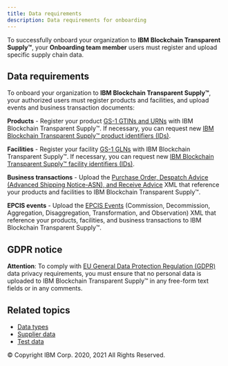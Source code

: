 ```yaml
---
title: Data requirements
description: Data requirements for onboarding
---
```


<PageDescription>

To successfully onboard your organization to **IBM Blockchain Transparent Supply™**, your
**Onboarding team member** users must register and upload specific supply
chain data.

</PageDescription>


## Data requirements

To onboard your organization to **IBM Blockchain Transparent Supply™**, your authorized users
must register products and facilities, and upload events and business transaction
documents:

**Products** - Register your product [GS-1 GTINs and URNs](/reference/gs1-identifiers#gs1-identifier-types)
with IBM Blockchain Transparent Supply™. If necessary, you can request new [IBM Blockchain Transparent Supply™ product identifiers
(IDs)](/reference/platform-identifiers).

**Facilities** - Register your facility [GS-1 GLNs](/reference/gs1-identifiers#gs1-urns) with IBM Blockchain Transparent Supply™.
If necessary, you can request new [IBM Blockchain Transparent Supply™ facility identifiers (IDs)](/reference/platform-identifiers).

**Business transactions** - Upload the [Purchase Order, Despatch Advice (Advanced Shipping
Notice-ASN), and Receive Advice](/reference/data-types#business-transactions) XML that reference your
products and facilities to IBM Blockchain Transparent Supply™.

**EPCIS events** - Upload the [EPCIS Events](/reference/data-types#epcis-events) (Commission, Decommission,
Aggregation, Disaggregation, Transformation, and Observation) XML that reference your products,
facilities, and business transactions to IBM Blockchain Transparent Supply™.

## GDPR notice

**Attention**: To comply with <a href="https://gdpr.eu/" target="_blank">EU General
Data Protection Regulation (GDPR)</a> data privacy requirements, you must ensure that no
personal data is uploaded to IBM Blockchain Transparent Supply™ in any free-form text fields or in any comments.

## Related topics

- [Data types](/reference/data-types)
- [Supplier data](/onboarding/supplier-data)
- [Test data](/onboarding/test-data)

<PageCopyright>© Copyright IBM Corp. 2020, 2021 All Rights Reserved.</PageCopyright>
